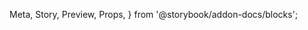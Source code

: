  Meta,
  Story,
  Preview,
  Props,
} from '@storybook/addon-docs/blocks';

<Meta
  title="Admin|SidePanelAction"
  component={SidePanelAction}
/>

<Preview>
  <Story name="With description and button">
    <SidePanel>
      <SidePanelAction
        description="foo"
        label="foo"
        onClick={action('onClick')}
      />
    </SidePanel>
  </Story>
</Preview>
